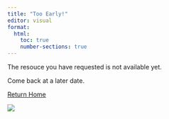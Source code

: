 ```yaml
---
title: "Too Early!"
editor: visual
format: 
  html:
    toc: true
    number-sections: true
---
```


The resouce you have requested is not available yet. 

<REQUESTED>

Come back at a later date.

<a href="/"> Return Home </a>

![](images/cat.png) 
